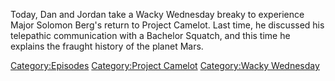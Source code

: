 {{DEFAULTSORT:
    #_EPISODE_0722:Space Capitalism Is Still Capitalism
}}{{Episode
    | title           = Space Capitalism Is Still Capitalism
    | caption         = Listen to this episode on [https://knowledgefight.libsyn.com/722-space-capitalism-is-still-capitalism Libsyn] [https://open.spotify.com/episode/0PPQeL36BJc3mOGPZzk39I Spotify], Read the [[Transcript/722: Space Capitalism Is Still Capitalism|Unofficial Transcript]]
    | episodeNumber   = 722
    | length          = 02:30:05
    | airDate         = September 7, 2022
    | episodeType     = [[:Category:Project Camelot|Project Camelot]], [[:Category:Wacky Wednesday|Wacky Wednesday]]
    | appearance      = [[Solomon Berg]]
    | previousEpisode = [[721: September 2, 2022]]
    | nextEpisode     = [[723: September 8, 2022]]
}}

{{Stub}}

Today, Dan and Jordan take a Wacky Wednesday breaky to experience Major Solomon Berg's return to Project Camelot.  Last time, he discussed his telepathic communication with a Bachelor Squatch, and this time he explains the fraught history of the planet Mars.

[[Category:Episodes]]
[[Category:Project Camelot]]
[[Category:Wacky Wednesday]]
